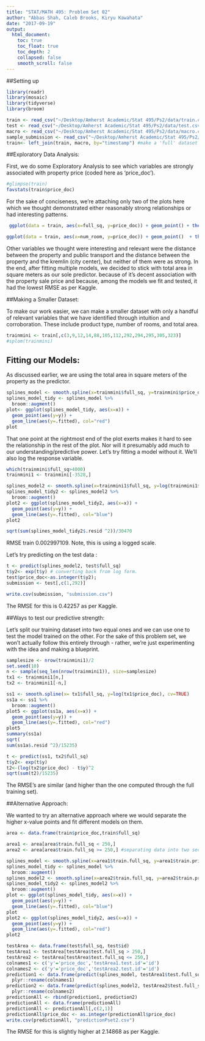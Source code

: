 ```yaml
---
title: "STAT/MATH 495: Problem Set 02"
author: "Abbas Shah, Caleb Brooks, Kiryu Kawahata"
date: "2017-09-19"
output:
  html_document:
    toc: true
    toc_float: true
    toc_depth: 2
    collapsed: false
    smooth_scroll: false
---
```


 


##Setting up
```r
library(readr)
library(mosaic)  
library(tidyverse)
library(broom)

train <- read_csv("~/Desktop/Amherst Academic/Stat 495/Ps2/data/train.csv")
test <- read_csv("~/Desktop/Amherst Academic/Stat 495/Ps2/data/test.csv")
macro <- read_csv("~/Desktop/Amherst Academic/Stat 495/Ps2/data/macro.csv")
sample_submission <- read_csv("~/Desktop/Amherst Academic/Stat 495/Ps2/data/sample_submission.csv")
train<- left_join(train, macro, by="timestamp") #make a 'full' dataset with the additional economic indicators

```

##Exploratory Data Analysis:

First, we do some Exploratory Analysis to see which variables are strongly associated with property price (coded here as 'price_doc').

```r
#glimpse(train)
favstats(train$price_doc)
```

For the sake of conciseness, we're attaching only two of the plots here which we thought demonstrated either reasonably strong relationships or had interesting patterns.

```r
 ggplot(data = train, aes(x=full_sq, y=price_doc)) + geom_point() + theme(legend.position="none") + labs(title="", x="total area in square meters", y="sale price")  

ggplot(data = train, aes(x=num_room, y=price_doc)) + geom_point()  + theme(legend.position="none") + labs(title="", x="number of living rooms", y="sale price") 

```


Other variables we thought were interesting and relevant were the distance between the property and public transport and the distance between the property and the kremlin (city center), but neither of them were as strong.
In the end, after fitting multiple models, we decided to stick with total area in square meters as our sole predictor. because of it's decent association with the property sale price and because, among the models we fit and tested, it had the lowest RMSE as per Kaggle.

##Making a Smaller Dataset:

To make our work easier, we can make a smaller dataset with only a handful of relevant variables that we have identified through intuition and corroboration. These include product type, number of rooms, and total area. 


```r
trainmini <- train[,c(3,9,12,14,88,105,112,292,294,295,305,323)]
#splom(trainmini)
```

## Fitting our Models:

As discussed earlier, we are using the total area in square meters of the property as the predictor. 

```r
splines_model <- smooth.spline(x=trainmini$full_sq, y=trainmini$price_doc, df=20)
splines_model_tidy <- splines_model %>% 
  broom::augment() 
plot<- ggplot(splines_model_tidy, aes(x=x)) +
  geom_point(aes(y=y)) +
  geom_line(aes(y=.fitted), col="red")
plot
```

That one point at the rightmost end of the plot exerts makes it hard to see the relationship in the rest of the plot. Nor will it presumably add much to our understanding/predictive power. Let's try fitting a model without it. We'll also log the response variable. 

```r
which(trainmini$full_sq>4000)
trainmini1 <- trainmini[-3528,]

splines_model2 <- smooth.spline(x=trainmini1$full_sq, y=log(trainmini1$price_doc), df = 36.6) #obtained through the builtin cv method
splines_model_tidy2 <- splines_model2 %>% 
  broom::augment() 
plot2 <- ggplot(splines_model_tidy2, aes(x=x)) +
  geom_point(aes(y=y)) +
  geom_line(aes(y=.fitted), col="blue")
plot2

sqrt(sum(splines_model_tidy2$.resid ^2))/30470
```

RMSE train  0.002997109. Note, this is using a logged scale. 
			
Let's try predicting on the test data :

```r
t <- predict(splines_model2, test$full_sq)
t$y2<- exp(t$y) # converting back from log form.
test$price_doc<-as.integer(t$y2);
submission <- test[,c(1,292)]

```

```r
write.csv(submission, "submission.csv")
```

The RMSE for this is 0.42257 as per Kaggle.



##Ways to test our predictive strength:

Let's split our training dataset into two equal ones and we can use one to test the model trained on the other. For the sake of this problem set, we won't actually follow this entirely through - rather, we're just experimenting with the idea and making a blueprint.

```r
samplesize <- nrow(trainmini1)/2
set.seed(10)
n <- sample(seq_len(nrow(trainmini1)), size=samplesize)
tx1 <- trainmini1[n,]
tx2 <- trainmini1[-n,]
```

```r
ss1 <- smooth.spline(x= tx1$full_sq, y=log(tx1$price_doc), cv=TRUE)
ss1a <- ss1 %>% 
  broom::augment() 
plot5 <- ggplot(ss1a, aes(x=x)) +
  geom_point(aes(y=y)) +
  geom_line(aes(y=.fitted), col="red")
plot5
summary(ss1a)
sqrt(
sum(ss1a$.resid ^2)/15235) 
```

```r
t <- predict(ss1, tx2$full_sq)
t$y2<- exp(t$y)
t2<-(log(tx2$price_doc) - t$y)^2
sqrt(sum(t2)/15235)
```

The RMSE's are similar (and higher than the one computed through the full training set).



##Alternative Approach:

We wanted to try an alternative approach where we would separate the higher x-value points and fit different models on them.

```r
area <- data.frame(train$price_doc,train$full_sq)

area1 <- area[area$train.full_sq < 250,]
area2 <- area[area$train.full_sq >= 250,] #separating data into two sections to accound for an apparent disjointedness

splines_model <- smooth.spline(x=area1$train.full_sq, y=area1$train.price_doc, df = 10)
splines_model_tidy <- splines_model %>% 
  broom::augment() 
splines_model2 <- smooth.spline(x=area2$train.full_sq, y=area2$train.price_doc, df = 5)
splines_model_tidy2 <- splines_model2 %>% 
  broom::augment() 
plot <- ggplot(splines_model_tidy, aes(x=x)) +
  geom_point(aes(y=y)) +
  geom_line(aes(y=.fitted), col="blue")
plot
plot2 <- ggplot(splines_model_tidy2, aes(x=x)) +
  geom_point(aes(y=y)) +
  geom_line(aes(y=.fitted), col="red")
plot2

testArea <- data.frame(test$full_sq, test$id)
testArea1 <- testArea[testArea$test.full_sq > 250,]
testArea2 <- testArea[testArea$test.full_sq <= 250,]
colnames1 <- c('y'='price_doc','testArea1.test.id'='id')
colnames2 <- c('y'='price_doc','testArea2.test.id'='id')
prediction1 <- data.frame(predict(splines_model, testArea1$test.full_sq), testArea1$test.id)[,2:3] %>% 
  plyr::rename(colnames1)
prediction2 <- data.frame(predict(splines_model2, testArea2$test.full_sq), testArea2$test.id)[,2:3] %>% 
  plyr::rename(colnames2)
predictionAll <- rbind(prediction1, prediction2)
predictionAll <- data.frame(predictionAll)
predictionAll <- predictionAll[,c(2,1)]
predictionAll$price_doc <- as.integer(predictionAll$price_doc)
write.csv(predictionAll, "predictionPset2.csv")
```

The RMSE for this is slightly higher at 2.14868 as per Kaggle.
